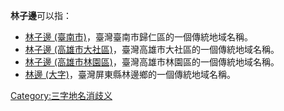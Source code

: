 '''林子邊'''可以指：
*[[林子邊_(臺南市)|林子邊 (臺南市)]]，臺灣臺南市歸仁區的一個傳統地域名稱。
*[[林子邊_(高雄市大社區)|林子邊 (高雄市大社區)]]，臺灣高雄市大社區的一個傳統地域名稱。
*[[林子邊_(高雄市林園區)|林子邊 (高雄市林園區)]]，臺灣高雄市林園區的一個傳統地域名稱。
*[[林邊_(大字)|林邊 (大字)]]，臺灣屏東縣林邊鄉的一個傳統地域名稱。
{{disambig}}
[[Category:三字地名消歧义|Category:三字地名消歧义]]